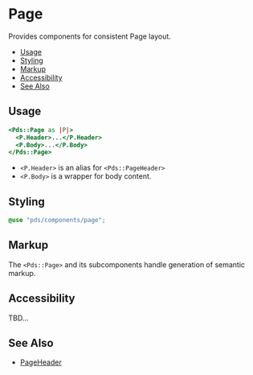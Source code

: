 
# Page
Provides components for consistent Page layout.

- [Usage](#usage)
- [Styling](#styling)
- [Markup](#markup)
- [Accessibility](#accessibility)
- [See Also](#see-also)


## Usage

```handlebars
<Pds::Page as |P|>
  <P.Header>...</P.Header>
  <P.Body>...</P.Body>
</Pds::Page>
```
* `<P.Header>` is an alias for `<Pds::PageHeader>`
* `<P.Body>` is a wrapper for body content.

<ArgsTable of="PdsPage" />


## Styling
```scss
@use "pds/components/page";
```


## Markup
The `<Pds::Page>` and its subcomponents handle generation of semantic markup.


## Accessibility
TBD...


## See Also
- [PageHeader](?path=/docs/components-pageheader--index)

